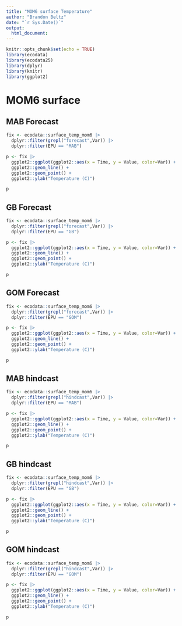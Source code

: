 ```yaml
---
title: "MOM6 surface Temperature"
author: "Brandon Beltz"
date: "`r Sys.Date()`"
output:
  html_document:
---
```


```r
knitr::opts_chunk$set(echo = TRUE)
library(ecodata)
library(ecodata25)
library(dplyr)
library(knitr)
library(ggplot2)
```

# MOM6 surface {.tabset}

## MAB Forecast 
```r
fix <- ecodata::surface_temp_mom6 |>
  dplyr::filter(grepl("forecast",Var)) |>
  dplyr::filter(EPU == "MAB")

p <- fix |>
  ggplot2::ggplot(ggplot2::aes(x = Time, y = Value, color=Var)) +
  ggplot2::geom_line() +
  ggplot2::geom_point() +
  ggplot2::ylab("Temperature (C)")

p
```

## GB Forecast 
```r
fix <- ecodata::surface_temp_mom6 |>
  dplyr::filter(grepl("forecast",Var)) |>
  dplyr::filter(EPU == "GB")

p <- fix |>
  ggplot2::ggplot(ggplot2::aes(x = Time, y = Value, color=Var)) +
  ggplot2::geom_line() +
  ggplot2::geom_point() +
  ggplot2::ylab("Temperature (C)")

p
```

## GOM Forecast 
```r
fix <- ecodata::surface_temp_mom6 |>
  dplyr::filter(grepl("forecast",Var)) |>
  dplyr::filter(EPU == "GOM")

p <- fix |>
  ggplot2::ggplot(ggplot2::aes(x = Time, y = Value, color=Var)) +
  ggplot2::geom_line() +
  ggplot2::geom_point() +
  ggplot2::ylab("Temperature (C)")

p
```

## MAB hindcast 
```r
fix <- ecodata::surface_temp_mom6 |>
  dplyr::filter(grepl("hindcast",Var)) |>
  dplyr::filter(EPU == "MAB")

p <- fix |>
  ggplot2::ggplot(ggplot2::aes(x = Time, y = Value, color=Var)) +
  ggplot2::geom_line() +
  ggplot2::geom_point() +
  ggplot2::ylab("Temperature (C)")

p
```

## GB hindcast 
```r
fix <- ecodata::surface_temp_mom6 |>
  dplyr::filter(grepl("hindcast",Var)) |>
  dplyr::filter(EPU == "GB")

p <- fix |>
  ggplot2::ggplot(ggplot2::aes(x = Time, y = Value, color=Var)) +
  ggplot2::geom_line() +
  ggplot2::geom_point() +
  ggplot2::ylab("Temperature (C)")

p
```

## GOM hindcast 
```r
fix <- ecodata::surface_temp_mom6 |>
  dplyr::filter(grepl("hindcast",Var)) |>
  dplyr::filter(EPU == "GOM")

p <- fix |>
  ggplot2::ggplot(ggplot2::aes(x = Time, y = Value, color=Var)) +
  ggplot2::geom_line() +
  ggplot2::geom_point() +
  ggplot2::ylab("Temperature (C)")

p
```
